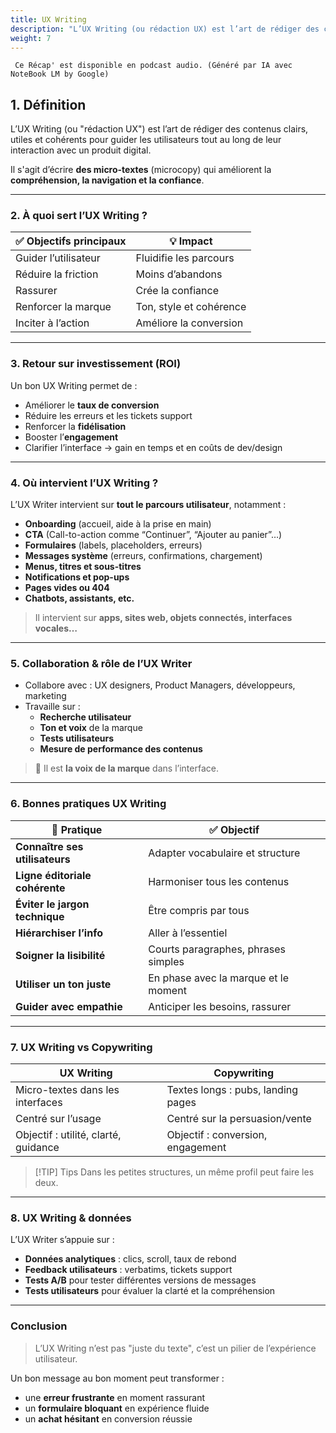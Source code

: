 ```yaml
---
title: UX Writing
description: "L’UX Writing (ou rédaction UX) est l’art de rédiger des contenus clairs, utiles et cohérents pour guider les utilisateurs tout au long de leur interaction avec un produit digital."
weight: 7
---
```




<code> Ce Récap' est disponible en podcast audio. (Généré par IA avec NoteBook LM by Google)</code>

<SrtPlayer
  client:only="react"
  audioSrc="/podcasts/ux-writing.m4a"
  srtUrl="/podcasts/ux-writing.srt"
/>

## 1. Définition

L’UX Writing (ou "rédaction UX") est l’art de rédiger des contenus clairs, utiles et cohérents pour guider les utilisateurs tout au long de leur interaction avec un produit digital.

Il s'agit d’écrire **des micro-textes** (microcopy) qui améliorent la **compréhension, la navigation et la confiance**.

---

### 2. À quoi sert l’UX Writing ?

| ✅ Objectifs principaux | 💡 Impact |
| --- | --- |
| Guider l’utilisateur | Fluidifie les parcours |
| Réduire la friction | Moins d’abandons |
| Rassurer | Crée la confiance |
| Renforcer la marque | Ton, style et cohérence |
| Inciter à l’action | Améliore la conversion |

---

### 3. Retour sur investissement (ROI)

Un bon UX Writing permet de :

- Améliorer le **taux de conversion**
- Réduire les erreurs et les tickets support
- Renforcer la **fidélisation**
- Booster l’**engagement**
- Clarifier l’interface → gain en temps et en coûts de dev/design

---

### 4. Où intervient l’UX Writing ?

L’UX Writer intervient sur **tout le parcours utilisateur**, notamment :

- **Onboarding** (accueil, aide à la prise en main)
- **CTA** (Call-to-action comme “Continuer”, “Ajouter au panier”…)
- **Formulaires** (labels, placeholders, erreurs)
- **Messages système** (erreurs, confirmations, chargement)
- **Menus, titres et sous-titres**
- **Notifications et pop-ups**
- **Pages vides ou 404**
- **Chatbots, assistants, etc.**


> Il intervient sur **apps, sites web, objets connectés, interfaces vocales…**

---

### 5. Collaboration & rôle de l’UX Writer

- Collabore avec : UX designers, Product Managers, développeurs, marketing
- Travaille sur :
    - **Recherche utilisateur**
    - **Ton et voix** de la marque
    - **Tests utilisateurs**
    - **Mesure de performance des contenus**

> 🎯 Il est **la voix de la marque** dans l’interface.

---

### 6. Bonnes pratiques UX Writing

| 📝 Pratique | ✅ Objectif |
| --- | --- |
| **Connaître ses utilisateurs** | Adapter vocabulaire et structure |
| **Ligne éditoriale cohérente** | Harmoniser tous les contenus |
| **Éviter le jargon technique** | Être compris par tous |
| **Hiérarchiser l’info** | Aller à l’essentiel |
| **Soigner la lisibilité** | Courts paragraphes, phrases simples |
| **Utiliser un ton juste** | En phase avec la marque et le moment |
| **Guider avec empathie** | Anticiper les besoins, rassurer |

---

### 7. UX Writing vs Copywriting

| UX Writing | Copywriting |
| --- | --- |
| Micro-textes dans les interfaces | Textes longs : pubs, landing pages |
| Centré sur l’usage | Centré sur la persuasion/vente |
| Objectif : utilité, clarté, guidance | Objectif : conversion, engagement |

> [!TIP] Tips 
> Dans les petites structures, un même profil peut faire les deux.

---

### 8. UX Writing & données

L’UX Writer s’appuie sur :

- **Données analytiques** : clics, scroll, taux de rebond
- **Feedback utilisateurs** : verbatims, tickets support
- **Tests A/B** pour tester différentes versions de messages
- **Tests utilisateurs** pour évaluer la clarté et la compréhension

---

### Conclusion

> L’UX Writing n’est pas "juste du texte", c’est un pilier de l’expérience utilisateur.

Un bon message au bon moment peut transformer :

- une **erreur frustrante** en moment rassurant
- un **formulaire bloquant** en expérience fluide
- un **achat hésitant** en conversion réussie
